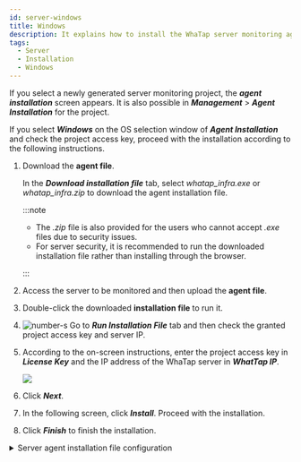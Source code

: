 ```yaml
---
id: server-windows
title: Windows
description: It explains how to install the WhaTap server monitoring agent in the Windows environment.
tags:
  - Server
  - Installation
  - Windows
---
```


If you select a newly generated server monitoring project, the **_agent installation_** screen appears. It is also possible in **_Management_** > **_Agent Installation_** for the project.

<ImgLang img='server-install-windows.png' desc='Server monitoring windows'/>

If you select **_Windows_** on the OS selection window of **_Agent Installation_** and check the project access key, proceed with the installation according to the following instructions. 

1. Download the **agent file**.

   In the **_Download installation file_** tab, select _whatap_infra.exe_ or _whatap_infra.zip_ to download the agent installation file.  

   :::note

   - The _.zip_ file is also provided for the users who cannot accept _.exe_ files due to security issues.
   - For server security, it is recommended to run the downloaded installation file rather than installing through the browser.

   :::

2. Access the server to be monitored and then upload the **agent file**.

3. Double-click the downloaded **installation file** to run it.  

4. ![number-s](/img/number-03.png) Go to **_Run Installation File_** tab and then check the granted project access key and server IP.

5. According to the on-screen instructions, enter the project access key in **_License Key_** and the IP address of the WhaTap server in **_WhatTap IP_**.

   ![](https://img.whatap.io/media/user_guide_server/management/1230.png)  

6. Click **_Next_**.

7. In the following screen, click **_Install_**. Proceed with the installation.

8. Click **_Finish_** to finish the installation.

<details>
<summary>Server agent installation file configuration</summary>


<Svcpf />


<Svwcpf />

</details>

